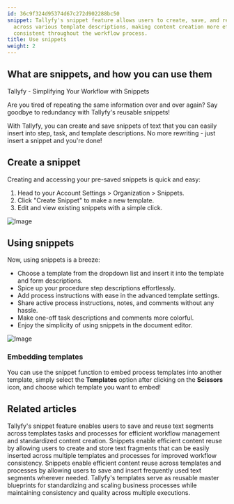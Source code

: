 ```yaml
---
id: 36c9f324d95374d67c272d902288bc50
snippet: Tallyfy's snippet feature allows users to create, save, and reuse text fragments
  across various template descriptions, making content creation more efficient and
  consistent throughout the workflow process.
title: Use snippets
weight: 2
---
```


## What are snippets, and how you can use them

Tallyfy - Simplifying Your Workflow with Snippets

Are you tired of repeating the same information over and over again? Say goodbye to redundancy with Tallyfy's reusable snippets!

With Tallyfy, you can create and save snippets of text that you can easily insert into step, task, and template descriptions. No more rewriting - just insert a snippet and you're done!

## Create a snippet

Creating and accessing your pre-saved snippets is quick and easy:

1. Head to your Account Settings > Organization > Snippets.
2. Click "Create Snippet" to make a new template.
3. Edit and view existing snippets with a simple click.

![Image](https://screenshots.tallyfy.com/tallyfy%2Fpro%2Fdesktop-light-create-snippet1701483433378.png)

## Using snippets

Now, using snippets is a breeze:

- Choose a template from the dropdown list and insert it into the template and form descriptions.
- Spice up your procedure step descriptions effortlessly.
- Add process instructions with ease in the advanced template settings.
- Share active process instructions, notes, and comments without any hassle.
- Make one-off task descriptions and comments more colorful.
- Enjoy the simplicity of using snippets in the document editor.

![Image](https://screenshots.tallyfy.com/tallyfy%2Fpro%2Fdesktop-light-insert-snippet-in-template-example.png)

### Embedding templates

You can use the snippet function to embed process templates into another template, simply select the **Templates** option after clicking on the **Scissors** icon, and choose which template you want to embed!


## Related articles
<CardGrid>
<LinkTitleCard header="<b>Snippets > Use snippets</b>" href="/products/pro/documenting/templates/snippets/how-can-i-use-snippets-to-simplify-workflow-in-tallyfy/" > Tallyfy's snippet feature enables users to save and reuse text segments across templates tasks and processes for efficient workflow management and standardized content creation. </LinkTitleCard>
<LinkTitleCard header="<b>Templates > Snippets</b>" href="/products/pro/documenting/templates/snippets/" > Snippets enable efficient content reuse by allowing users to create and store text fragments that can be easily inserted across multiple templates and processes for improved workflow consistency. </LinkTitleCard>
<LinkTitleCard header="<b>Templates > Snippets</b>" href="/products/pro/documenting/templates/snippets/" > Snippets enable efficient content reuse across templates and processes by allowing users to save and insert frequently used text segments wherever needed. </LinkTitleCard>
<LinkTitleCard header="<b>Documenting > Templates</b>" href="/products/pro/documenting/templates/" > Tallyfy's templates serve as reusable master blueprints for standardizing and scaling business processes while maintaining consistency and quality across multiple executions. </LinkTitleCard>
</CardGrid>